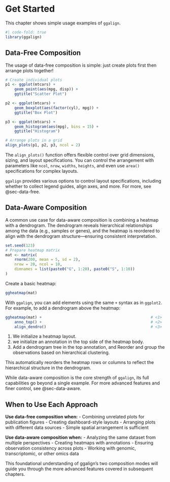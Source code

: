 # Get Started {#sec-get-started}

This chapter shows simple usage examples of `ggalign`.

```r
#| code-fold: true
library(ggalign)
```

## Data-Free Composition

The usage of data-free composition is simple: just create plots first then
arrange plots together!

```r
# Create individual plots
p1 <- ggplot(mtcars) +
    geom_point(aes(mpg, disp)) +
    ggtitle("Scatter Plot")

p2 <- ggplot(mtcars) +
    geom_boxplot(aes(factor(cyl), mpg)) +
    ggtitle("Box Plot")

p3 <- ggplot(mtcars) +
    geom_histogram(aes(mpg), bins = 15) +
    ggtitle("Histogram")

# Arrange plots in a grid
align_plots(p1, p2, p3, ncol = 2)
```

The `align_plots()` function offers flexible control over grid dimensions,
sizing, and layout specifications. You can control the arrangement with
parameters like `ncol`, `nrow`, `widths`, `heights`, and even use `area()`
specifications for complex layouts.

`ggalign` provides various options to control layout specifications, including
whether to collect legend guides, align axes, and more. For more, see
@sec-data-free.

## Data-Aware Composition

A common use case for data-aware composition is combining a heatmap with a
dendrogram. The dendrogram reveals hierarchical relationships among the data
(e.g., samples or genes), and the heatmap is reordered to align with the
dendrogram structure—ensuring consistent interpretation.

```r
set.seed(123)
# Prepare heatmap matrix
mat <- matrix(
    rnorm(200, mean = 5, sd = 2),
    nrow = 20, ncol = 10,
    dimnames = list(paste0("G", 1:20), paste0("S", 1:10))
)
```

Create a basic heatmap:
```r
ggheatmap(mat)
```

With `ggalign`, you can add elements using the same `+` syntax as in `ggplot2`.
For example, to add a dendrogram above the heatmap:
```r
ggheatmap(mat) +                                                # <1>
    anno_top() +                                                # <2>
    align_dendro()                                              # <3>
```

  1. We initialize a heatmap layout.
  2. we initialize an annotation in the top side of the heatmap body.
  3. Add a dendrogram tree in the top annotation, and Reorder and group the observations based on hierarchical clustering.

This automatically reorders the heatmap rows or columns to reflect the
hierarchical structure in the dendrogram.

While data-aware composition is the core strength of `ggalign`, its full
capabilities go beyond a single example. For more advanced features and finer
control, see @sec-data-aware.

## When to Use Each Approach

**Use data-free composition when:**
- Combining unrelated plots for publication figures
- Creating dashboard-style layouts
- Arranging plots with different data sources
- Simple spatial arrangement is sufficient

**Use data-aware composition when:**
- Analyzing the same dataset from multiple perspectives
- Creating heatmaps with annotations
- Ensuring observation consistency across plots
- Working with genomic, transcriptomic, or other omics data

This foundational understanding of ggalign's two composition modes will guide you through the more advanced features covered in subsequent chapters.


